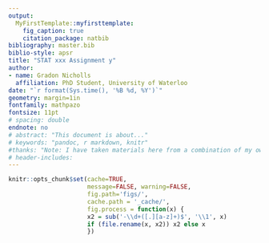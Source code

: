 ```yaml
---
output: 
  MyFirstTemplate::myfirsttemplate:
    fig_caption: true
    citation_package: natbib
bibliography: master.bib
biblio-style: apsr
title: "STAT xxx Assignment y"
author:
- name: Gradon Nicholls
  affiliation: PhD Student, University of Waterloo
date: "`r format(Sys.time(), '%B %d, %Y')`"
geometry: margin=1in
fontfamily: mathpazo
fontsize: 11pt
# spacing: double
endnote: no
# abstract: "This document is about..."
# keywords: "pandoc, r markdown, knitr"
#thanks: "Note: I have taken materials here from a combination of my own STAT 901 notes, notes I receieved from Yi Shen when I missed a class, and the Rosenthal book  on probability theory \\citep{rosenthalprob}."
# header-includes:
---
```


```r
knitr::opts_chunk$set(cache=TRUE,
                      message=FALSE, warning=FALSE,
                      fig.path='figs/',
                      cache.path = '_cache/',
                      fig.process = function(x) {
                      x2 = sub('-\\d+([.][a-z]+)$', '\\1', x)
                      if (file.rename(x, x2)) x2 else x
                      })
```
